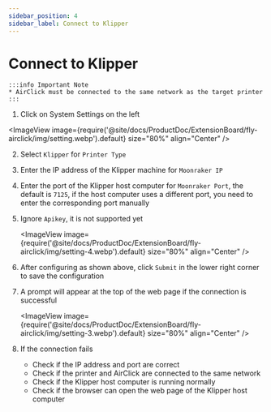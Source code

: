```yaml
---
sidebar_position: 4
sidebar_label: Connect to Klipper
---
```


# Connect to Klipper

    :::info Important Note
    * AirClick must be connected to the same network as the target printer
    :::

1. Click on System Settings on the left
    
<ImageView image={require('@site/docs/ProductDoc/ExtensionBoard/fly-airclick/img/setting.webp').default} size="80%" align="Center" />

2. Select `Klipper` for `Printer Type`
3. Enter the IP address of the Klipper machine for `Moonraker IP`
4. Enter the port of the Klipper host computer for `Moonraker Port`, the default is `7125`, if the host computer uses a different port, you need to enter the corresponding port manually
5. Ignore `Apikey`, it is not supported yet

    <ImageView image={require('@site/docs/ProductDoc/ExtensionBoard/fly-airclick/img/setting-4.webp').default} size="80%" align="Center" />

6. After configuring as shown above, click `Submit` in the lower right corner to save the configuration
7. A prompt will appear at the top of the web page if the connection is successful

     <ImageView image={require('@site/docs/ProductDoc/ExtensionBoard/fly-airclick/img/setting-3.webp').default} size="80%" align="Center" />

8. If the connection fails
    - Check if the IP address and port are correct
    - Check if the printer and AirClick are connected to the same network
    - Check if the Klipper host computer is running normally
    - Check if the browser can open the web page of the Klipper host computer